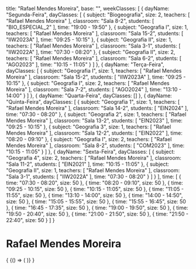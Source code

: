   title: "Rafael Mendes Moreira",
  base: "",
  weekClasses: [
    {
      dayName: "Segunda-Feira",
      dayClasses: [
        {
          subject: "Biogeografia",
          size: 2,
          teachers: [
            "Rafael Mendes Moreira"
          ],
          classroom: "Sala 8-2",
          students: [
            "BIO_ESPECIAL_2"
          ],
          time: "19:00 - 19:50"
        },
        {
          subject: "Geografia I",
          size: 1,
          teachers: [
            "Rafael Mendes Moreira"
          ],
          classroom: "Sala 15-2",
          students: [
            "IIW2023A"
          ],
          time: "09:25 - 10:15"
        },
        {
          subject: "Geografia II",
          size: 1,
          teachers: [
            "Rafael Mendes Moreira"
          ],
          classroom: "Sala 3-1",
          students: [
            "IIW2022A"
          ],
          time: "07:30 - 08:20"
        },
        {
          subject: "Geografia II",
          size: 2,
          teachers: [
            "Rafael Mendes Moreira"
          ],
          classroom: "Sala 6-2",
          students: [
            "AGO2023"
          ],
          time: "10:15 - 11:05"
        }
      ]
    },
    {
      dayName: "Terça-Feira",
      dayClasses: [
        {
          subject: "Geografia I",
          size: 1,
          teachers: [
            "Rafael Mendes Moreira"
          ],
          classroom: "Sala 15-2",
          students: [
            "IIW2023A"
          ],
          time: "09:25 - 10:15"
        },
        {
          subject: "Geografia I",
          size: 2,
          teachers: [
            "Rafael Mendes Moreira"
          ],
          classroom: "Sala 7-2",
          students: [
            "AGO2024"
          ],
          time: "13:10 - 14:00"
        }
      ]
    },
    {
      dayName: "Quarta-Feira",
      dayClasses: []
    },
    {
      dayName: "Quinta-Feira",
      dayClasses: [
        {
          subject: "Geografia 1",
          size: 1,
          teachers: [
            "Rafael Mendes Moreira"
          ],
          classroom: "Sala 14-2",
          students: [
            "EIN2024"
          ],
          time: "07:30 - 08:20"
        },
        {
          subject: "Geografia 2",
          size: 1,
          teachers: [
            "Rafael Mendes Moreira"
          ],
          classroom: "Sala 13-2",
          students: [
            "EIN2023"
          ],
          time: "09:25 - 10:15"
        },
        {
          subject: "Geografia 3",
          size: 1,
          teachers: [
            "Rafael Mendes Moreira"
          ],
          classroom: "Sala 12-2",
          students: [
            "EIN2022"
          ],
          time: "08:20 - 09:10"
        },
        {
          subject: "Geografia I",
          size: 2,
          teachers: [
            "Rafael Mendes Moreira"
          ],
          classroom: "Sala 8-2",
          students: [
            "COM2023"
          ],
          time: "10:15 - 11:05"
        }
      ]
    },
    {
      dayName: "Sexta-Feira",
      dayClasses: [
        {
          subject: "Geografia 4",
          size: 2,
          teachers: [
            "Rafael Mendes Moreira"
          ],
          classroom: "Sala 11-2",
          students: [
            "EIN2021"
          ],
          time: "10:15 - 11:05"
        },
        {
          subject: "Geografia II",
          size: 1,
          teachers: [
            "Rafael Mendes Moreira"
          ],
          classroom: "Sala 3-1",
          students: [
            "IIW2022A"
          ],
          time: "07:30 - 08:20"
        }
      ]
    }
  ],
  time: [
    {
      time: "07:30 - 08:20",
      size: 50
    },
    {
      time: "08:20 - 09:10",
      size: 50
    },
    {
      time: "09:25 - 10:15",
      size: 50
    },
    {
      time: "10:15 - 11:05",
      size: 50
    },
    {
      time: "11:05 - 11:55",
      size: 50
    },
    {
      time: "13:10 - 14:00",
      size: 50
    },
    {
      time: "14:00 - 14:50",
      size: 50
    },
    {
      time: "15:05 - 15:55",
      size: 50
    },
    {
      time: "15:55 - 16:45",
      size: 50
    },
    {
      time: "16:45 - 17:35",
      size: 50
    },
    {
      time: "19:00 - 19:50",
      size: 50
    },
    {
      time: "19:50 - 20:40",
      size: 50
    },
    {
      time: "21:00 - 21:50",
      size: 50
    },
    {
      time: "21:50 - 22:40",
      size: 50
    }
  ]
}

# Rafael Mendes Moreira

<div>
  {
    <BrowserOnly>
      {() => (
        <Grid
          title={data.title}
          weekClasses={data.weekClasses}
          time={data.time}
        />
      )}
    </BrowserOnly>
  }
</div>
